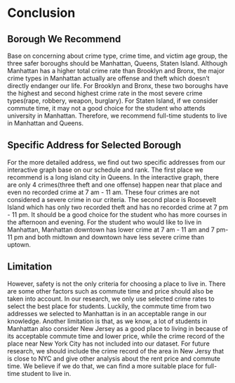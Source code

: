 # Conclusion

## Borough We Recommend
Base on concerning about crime type, crime time, and victim age group, the three safer boroughs should be Manhattan, Queens, Staten Island. Although Manhattan has a higher total crime rate than Brooklyn and Bronx, the major crime types in Manhattan actually are offense and theft which doesn't directly endanger our life. For Brooklyn and Bronx, these two boroughs have the highest and second highest crime rate in the most severe crime types(rape, robbery, weapon, burglary). For Staten Island, if we consider commute time, it may not a good choice for the student who attends university in Manhattan. Therefore, we recommend full-time students to live in Manhattan and Queens.

## Specific Address for Selected Borough
For the more detailed address, we find out two specific addresses from our interactive graph base on our schedule and rank. The first place we recommend is a long island city in Queens. In the interactive graph, there are only 4 crimes(three theft and one offense) happen near that place and even no recorded crime at 7 am - 11 am. These four crimes are not considered a severe crime in our criteria. The second place is Roosevelt Island which has only two recorded theft and has no recorded crime at 7 pm - 11 pm. It should be a good choice for the student who has more courses in the afternoon and evening. For the student who would like to live in Manhattan, Manhattan downtown has lower crime at 7 am - 11 am and 7 pm-11 pm and both midtown and downtown have less severe crime than uptown.

## Limitation
However, safety is not the only criteria for choosing a place to live in. There are some other factors such as commute time and price should also be taken into account. In our research, we only use selected crime rates to select the best place for students. Luckily, the commute time from two addresses we selected to Manhattan is in an acceptable range in our knowledge. Another limitation is that, as we know, a lot of students in Manhattan also consider New Jersey as a good place to living in because of its acceptable commute time and lower price, while the crime record of the place near New York City has not included into our dataset. For future research, we should include the crime record of the area in New Jersy that is close to NYC and give other analysis about the rent price and commute time. We believe if we do that, we can find a more suitable place for full-time student to live in.
